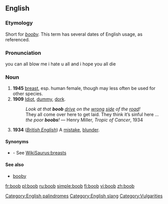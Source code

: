 ==English==
[[Category:English palindromes]]
===Etymology===
Short for ''[[booby]].'' This term has several dates of English usage, as referenced.

===Pronunciation===
you can all blow me i hate u all and i hope you all die

===Noun===
{{en-noun}}

# '''1945''' {{slang}} [[breast]], esp. human female, though may less often be used for other species.
# '''1909''' {{pejorative}} [[idiot|Idiot]], [[dummy]], [[dork]].
#: ''Look at that '''boob''' [[drive]] on the [[wrong]] [[side]] of the [[road]]!''
#: They all come over here to get laid. They think it’s sinful here ... ''the poor '''boobs'''!'' &mdash; Henry Miller, ''Tropic of Cancer'', 1934
# '''1934''' (''[[w:British English|British English]]'') A [[mistake]], [[blunder]].

====Synonyms====
*{{italbrac|a woman’s breast}} - See [[WikiSaurus:breasts]]

====See also====
*[[booby]]

[[Category:English slang]]
[[Category:Vulgarities]]

[[fr:boob]]
[[pl:boob]]
[[ru:boob]]
[[simple:boob]]
[[fi:boob]]
[[vi:boob]]
[[zh:boob]]